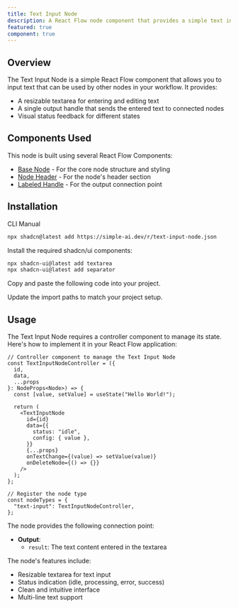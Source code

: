 ```yaml
---
title: Text Input Node
description: A React Flow node component that provides a simple text input interface with a resizable textarea and single output
featured: true
component: true
---
```


<ComponentPreview name="text-input-node-demo" description="An example of a Text Input node with a resizable textarea" />

## Overview

The Text Input Node is a simple React Flow component that allows you to input text that can be used by other nodes in your workflow. It provides:

- A resizable textarea for entering and editing text
- A single output handle that sends the entered text to connected nodes
- Visual status feedback for different states

## Components Used

This node is built using several React Flow Components:
- [Base Node](https://reactflow.dev/components/nodes/base-node) - For the core node structure and styling
- [Node Header](https://reactflow.dev/components/nodes/node-header) - For the node's header section
- [Labeled Handle](https://reactflow.dev/components/handles/labeled-handle) - For the output connection point

## Installation

<Tabs defaultValue="cli">

<TabsList>
  <TabsTrigger value="cli">CLI</TabsTrigger>
  <TabsTrigger value="manual">Manual</TabsTrigger>
</TabsList>

<TabsContent value="cli">

```bash
npx shadcn@latest add https://simple-ai.dev/r/text-input-node.json
```

</TabsContent>

<TabsContent value="manual">

<Steps>

<Step>Install the required shadcn/ui components:</Step>

```bash
npx shadcn-ui@latest add textarea
npx shadcn-ui@latest add separator
```

<Step>Copy and paste the following code into your project.</Step>

<ComponentSource name="text-input-node" />

<Step>Update the import paths to match your project setup.</Step>

</Steps>

</TabsContent>

</Tabs>

## Usage

The Text Input Node requires a controller component to manage its state. Here's how to implement it in your React Flow application:

```tsx
// Controller component to manage the Text Input Node
const TextInputNodeController = ({
  id,
  data,
  ...props
}: NodeProps<Node>) => {
  const [value, setValue] = useState("Hello World!");

  return (
    <TextInputNode
      id={id}
      data={{
        status: "idle",
        config: { value },
      }}
      {...props}
      onTextChange={(value) => setValue(value)}
      onDeleteNode={() => {}}
    />
  );
};

// Register the node type
const nodeTypes = {
  "text-input": TextInputNodeController,
};
```

The node provides the following connection point:

- **Output**:
  - `result`: The text content entered in the textarea

The node's features include:
- Resizable textarea for text input
- Status indication (idle, processing, error, success)
- Clean and intuitive interface
- Multi-line text support
